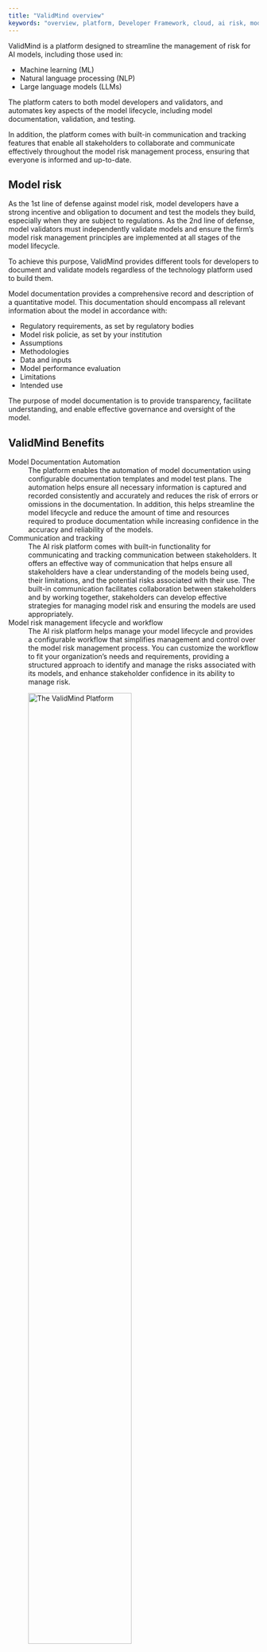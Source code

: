 ```yaml
---
title: "ValidMind overview"
keywords: "overview, platform, Developer Framework, cloud, ai risk, model risk management, ValidMind"
---
```


ValidMind is a platform designed to streamline the management of risk for AI models, including those used in:

- Machine learning (ML)
- Natural language processing (NLP)
- Large language models (LLMs)

The platform caters to both model developers and validators, and automates key aspects of the model lifecycle, including model documentation, validation, and testing. 

In addition, the platform comes with built-in communication and tracking features that enable all stakeholders to collaborate and communicate effectively throughout the model risk management process, ensuring that everyone is informed and up-to-date.

## Model risk 

As the 1st line of defense against model risk, model developers have a strong incentive and obligation to document and test the models they build, especially when they are subject to regulations. As the 2nd line of defense, model validators must independently validate models and ensure the firm's model risk management principles are implemented at all stages of the model lifecycle.

To achieve this purpose, ValidMind provides different tools for developers to document and validate models regardless of the technology platform used to build them. 

Model documentation provides a comprehensive record and description of a quantitative model. This documentation should encompass all relevant information about the model in accordance with:

- Regulatory requirements, as set by regulatory bodies
- Model risk policie, as set by your institution
- Assumptions
- Methodologies
- Data and inputs
- Model performance evaluation
- Limitations
- Intended use

The purpose of model documentation is to provide transparency, facilitate understanding, and enable effective governance and oversight of the model.

## ValidMind Benefits

Model Documentation Automation
: The platform enables the automation of model documentation using configurable documentation templates and model test plans. The automation helps ensure all necessary information is captured and recorded consistently and accurately and reduces the risk of errors or omissions in the documentation.  In addition, this helps streamline the model lifecycle and reduce the amount of time and resources required to produce documentation while increasing confidence in the accuracy and reliability of the models.

Communication and tracking
: The AI risk platform comes with built-in functionality for communicating and tracking communication between stakeholders. It offers an effective way of communication that helps ensure all stakeholders have a clear understanding of the models being used, their limitations, and the potential risks associated with their use. The built-in communication facilitates collaboration between stakeholders and by working together, stakeholders can develop effective strategies for managing model risk and ensuring the models are used appropriately.

Model risk management lifecycle and workflow
: The AI risk platform helps manage your model lifecycle and provides a configurable workflow that simplifies management and control over the model risk management process. You can customize the workflow to fit your organization's needs and requirements, providing a structured approach to identify and manage the risks associated with its models, and enhance stakeholder confidence in its ability to manage risk. 

![The ValidMind Platform](platform-overview.png){width=70% fig-align="center" fig-alt="An image showing the two main components of ValidMind. The Developer Framework that integrates with your existing developer environment, and the ValidMind AI risk platform."}

Our solution comprises two primary architectural components: the ValidMind Developer Framework and the cloud-based ValidMind platform.

### ValidMind Developer Framework

<!--- NR Add some visual representation of the Developer Framework here --->

The ValidMind Developer Framework is designed to offer model developers a systematic approach to documenting and testing risk models with repeatability and consistency. The Developer Framework streamlines the process of generating documentation for AI/ML and algorithmic models, helping you proactively identify potential risks through rigorous testing.

The Developer Framework consists of a client-side library, API endpoints for models and testing, and validation tests that streamline the model development process. Implemented as a series of independent libraries in Python and R, our framework ensures compatibility and flexibility with diverse set of developer environments and requirements.

With the Developer Framework, you can:

- **Automate documentation** — Add comprehensive documentation as metadata while you build models to be shared with model validators, streamlining and speeding up the process.
- **Run test plans** — Identify potential risks for a diverse range of statistical and AI/LLM/ML models by assessing data quality, model outcomes, robustness, and explainability.
- **Integrate with your development environment** — Seamlessly incorporate the framework into your existing model development environment, connecting to your existing model code and data sets.
- **Upload documentation data** — Send qualitative and quantitative test data to the AI risk platform to generate the model documentation for review and approval, fostering effective collaboration with model reviewers and validators.

### ValidMind AI risk Platform

<!--- NR Add some visual representation of the platform UI here --->

The ValidMind Platform provides a comprehensive suite of tools, guidelines, and best practices. You use the platform to review and evaluate models and model documentation to ensure they comply with organizational and regulatory requirements.

The platform employs a multi-tenant architecture, hosting the cloud-based user interface, APIs, databases, and internal services. The design ensures efficient resource utilization and offers a highly scalable solution for organizations of varying sizes.

With the ValidMind Platform, you can:

- **Track your model inventory** — Manage the model lifecycle, track the workflow status for models, plan for upcoming validation dates, and more.
- **Work on validation projects** — Collaborate with developers and validators to review documentation, add findings, keep track of review statuses, and generate validation reports.
- **Configure workflows** — Set up ValidMind to follow your existing model risk management processes, manage statuses for different parts of the workflow, and get an end-to-end view of workflows and who is involved.
- **Use, create, or edit tests, test plans, and templates** — Create and/or configure required validation tests, test plans, and documentation templates for specific model use cases, tailoring it to your own specific needs.
- **Integrate with your stack** — Import and export model documentation and validation reports.

## Related Topics

Ready to try out ValidMind? Try the [Quickstart](quickstart.qmd).
